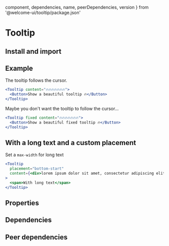 
  component,
  dependencies,
  name,
  peerDependencies,
  version
} from '@welcome-ui/tooltip/package.json'

# Tooltip

<tagversion version={version} name={name} />

## Install and import

<usage component={component} name={name} peerDependencies={peerDependencies} />

## Example

The tooltip follows the cursor.

```jsx
<Tooltip content="🔥🔥🔥🔥🔥🔥🔥">
  <Button>Show a beautiful tooltip 🔥</Button>
</Tooltip>
```

Maybe you don't want the tooltip to follow the cursor…

```jsx
<Tooltip fixed content="🔥🔥🔥🔥🔥🔥🔥">
  <Button>Show a beautiful fixed tooltip 🔥</Button>
</Tooltip>
```

## With a long text and a custom placement

Set a `max-width` for long text

```jsx
<Tooltip
  placement="bottom-start"
  content={<div>lorem ipsum dolor sit amet, consectetur adipiscing elit</div>}
>
  <span>With long text</span>
</Tooltip>
```

## Properties

<props propTypes={props.propTypes.Tooltip} />

## Dependencies

<dependencies dependencies={dependencies} />

## Peer dependencies

<dependencies dependencies={peerDependencies} />
